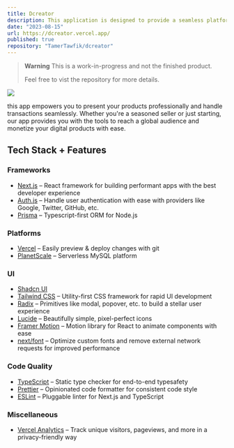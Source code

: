 ```yaml
---
title: Dcreator
description: This application is designed to provide a seamless platform for selling and distributing digital products. Whether you're an artist, musician, writer, or software developer, this app has got you covered.
date: "2023-08-15"
url: https://dcreator.vercel.app/
published: true
repository: "TamerTawfik/dcreator"
---
```


> **Warning**
> This is a work-in-progress and not the finished product.
>
> Feel free to vist the repository for more details.

[![](/hero-dark.png)](https://dcreator.vercel.app/)

this app empowers you to present your products professionally and handle transactions seamlessly. Whether you're a seasoned seller or just starting, our app provides you with the tools to reach a global audience and monetize your digital products with ease.

## Tech Stack + Features

### Frameworks

- [Next.js](https://nextjs.org/) – React framework for building performant apps with the best developer experience
- [Auth.js](https://authjs.dev/) – Handle user authentication with ease with providers like Google, Twitter, GitHub, etc.
- [Prisma](https://www.prisma.io/) – Typescript-first ORM for Node.js

### Platforms

- [Vercel](https://vercel.com/) – Easily preview & deploy changes with git
- [PlanetScale](https://planetscale.com/) – Serverless MySQL platform

### UI

- [Shadcn UI](https://ui.shadcn.com)
- [Tailwind CSS](https://tailwindcss.com/) – Utility-first CSS framework for rapid UI development
- [Radix](https://www.radix-ui.com/) – Primitives like modal, popover, etc. to build a stellar user experience
- [Lucide](https://lucide.dev/) – Beautifully simple, pixel-perfect icons
- [Framer Motion](https://framer.com/motion) – Motion library for React to animate components with ease
- [next/font](https://nextjs.org/docs/basic-features/font-optimization) – Optimize custom fonts and remove external network requests for improved performance

### Code Quality

- [TypeScript](https://www.typescriptlang.org/) – Static type checker for end-to-end typesafety
- [Prettier](https://prettier.io/) – Opinionated code formatter for consistent code style
- [ESLint](https://eslint.org/) – Pluggable linter for Next.js and TypeScript

### Miscellaneous

- [Vercel Analytics](https://vercel.com/analytics) – Track unique visitors, pageviews, and more in a privacy-friendly way
